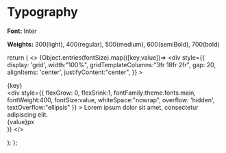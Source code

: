 
<Meta title="Typography" />

# Typography

**Font:** Inter

**Weights:** 300(light), 400(regular), 500(medium), 600(semiBold), 700(bold)

  return (
    <>
    {Object.entries(fontSize).map(([key,value])=>
      <div
        style={{
          display: 'grid',
          width:"100%",
          gridTemplateColumns:"3fr 18fr 2fr",
          gap: 20,
          alignItems: 'center',
          justifyContent:"center",
        }}
      >
        <div>{key}</div>
        <div
          style={{
            flexGrow: 0,
            flexSrink:1,
            fontFamily:theme.fonts.main,
            fontWeight:400,
            fontSize:value,
            whiteSpace:"nowrap",
            overflow: 'hidden',
            textOverflow:"ellipsis"
          }}
        >
          Lorem ipsum dolor sit amet, consectetur adipiscing elit.
        </div>
        <div>{value}px</div>
      </div>
    )}
    </>

);
};

<div
  style={{
    display: 'flex',
    flexDirection: 'column',
    gap: 10,
  }}
>
  <Typography fontSize={theme.fontSizes} />
</div>
